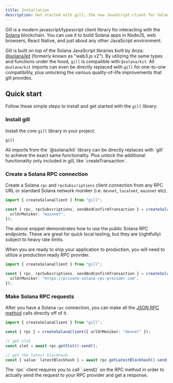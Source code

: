 ```yaml
---
title: Installation
description: Get started with gill, the new JavaScript client for Solana developers.
---
```


Gill is a modern javascript/typescript client library for interacting with the
[Solana](http://solana.com/) blockchain. You can use it to build Solana apps in NodeJS, web
browsers, React Native, and just about any other JavaScript environment.

Gill is built on top of the Solana JavaScript libraries built by Anza:
[@solana/kit](https://github.com/anza-xyz/kit) (formerly known as "web3.js v2"). By utilizing the
same types and functions under the hood, `gill` is compatible with `@solana/kit`. All `@solana/kit`
imports can even be directly replaced with `gill` for one-to-one compatibility, plus unlocking the
various quality-of-life improvements that gill provides.

## Quick start

Follow these simple steps to install and get started with the `gill` library:

<Steps>
<Step>
 
### Install gill

Install the core `gill` library in your project:

```package-install
gill
```

<Callout title="Coming from Kit?">
  All imports from the `@solana/kit` library can be directly replaces with `gill` to achieve the
  exact same functionality. Plus unlock the additional functionality only included in gill, like
  `createTransaction`.
</Callout>

</Step>

<Step>

### Create a Solana RPC connection

Create a Solana `rpc` and `rpcSubscriptions` client connection from any RPC URL or standard Solana
network moniker (i.e. `devnet`, `localnet`, `mainnet` etc).

```typescript
import { createSolanaClient } from "gill";

const { rpc, rpcSubscriptions, sendAndConfirmTransaction } = createSolanaClient({
  urlOrMoniker: "mainnet",
});
```

The above snippet demonstrates how to use the public Solana RPC endpoints. These are great for quick
local testing, but they are (rightfully) subject to heavy rate limits.

When you are ready to ship your application to production, you will need to utilize a production
ready RPC provider.

```typescript
import { createSolanaClient } from "gill";

const { rpc, rpcSubscriptions, sendAndConfirmTransaction } = createSolanaClient({
  urlOrMoniker: "https://private-solana-rpc-provider.com",
});
```

</Step>

<Step>

### Make Solana RPC requests

After you have a Solana `rpc` connection, you can make all the
[JSON RPC method](https://solana.com/docs/rpc) calls directly off of it.

```typescript
import { createSolanaClient } from "gill";

const { rpc } = createSolanaClient({ urlOrMoniker: "devnet" });

// get slot
const slot = await rpc.getSlot().send();

// get the latest blockhash
const { value: latestBlockhash } = await rpc.getLatestBlockhash().send();
```

<Callout>
  The `rpc` client requires you to call `.send()` on the RPC method in order to actually send the
  request to your RPC provider and get a response.
</Callout>

</Step>

</Steps>
